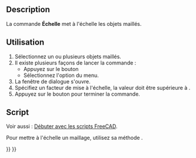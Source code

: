 <languages/>

{{Docnav/fr
|[[Mesh_Decimating/fr|Décimation]]
|[[Mesh_BuildRegularSolid/fr|Solide régulier]]
|[[Mesh_Workbench/fr|Atelier Mesh]]
|IconL=Mesh_Decimating.svg
|IconR=Mesh_BuildRegularSolid.svg
|IconC=Workbench_Mesh.svg
}}

{{GuiCommand/fr
|Name=Mesh Scale
|Name/fr=Mesh Echelle
|MenuLocation=Maillages → Mettre à l'échelle...
|Workbenches=[[Mesh_Workbench/fr|Mesh]]
}}

==Description==

La commande '''Échelle''' met à l'échelle les objets maillés.

<span id="Usage"></span>
==Utilisation==

# Sélectionnez un ou plusieurs objets maillés.
# Il existe plusieurs façons de lancer la commande :
#* Appuyez sur le bouton {{Button|[[Image:Mesh_Scale.svg|16px]] [[Mesh_Scale/fr|Mettre à l'échelle...]]}}
#* Sélectionnez l'option {{MenuCommand|Maillages → [[Image:Mesh_Scale.svg|16px]] Mettre à l'échelle...}} du menu.
# La fenêtre de dialogue {{MenuCommand|Mettre à l'échelle}} s'ouvre.
# Spécifiez un facteur de mise à l'échelle, la valeur doit être supérieure à {{Value|0}}.
# Appuyez sur le bouton {{button|OK}} pour terminer la commande.

<span id="Scripting"></span>
==Script==

Voir aussi : [[FreeCAD_Scripting_Basics/fr|Débuter avec les scripts FreeCAD]].

Pour mettre à l'échelle un maillage, utilisez sa méthode {{incode|transformGeometry}}.

{{Code|code=
import FreeCAD as App
import Mesh

# Create a non-parametric box-shaped mesh:
msh = App.ActiveDocument.addObject("Mesh::Feature", "Mesh")
msh.Mesh = Mesh.createBox(10, 10, 10)
msh.ViewObject.DisplayMode = "Flat Lines"

# Create and scale a matrix:
mat = App.Matrix()
mat.scale(2.0, 3.0, 4.0)  # Unequal scaling.

# We need to work on a copy of the msh.Mesh object:
new_msh = msh.Mesh.copy()

# Transform that copy:
new_msh.transformGeometry(mat)

# Update msh.Mesh:
msh.Mesh = new_msh
}}


{{Docnav/fr
|[[Mesh_Decimating/fr|Décimation]]
|[[Mesh_BuildRegularSolid/fr|Solide régulier]]
|[[Mesh_Workbench/fr|Atelier Mesh]]
|IconL=Mesh_Decimating.svg
|IconR=Mesh_BuildRegularSolid.svg
|IconC=Workbench_Mesh.svg
}}

{{Mesh Tools navi{{#translation:}}}}
{{Userdocnavi{{#translation:}}}}